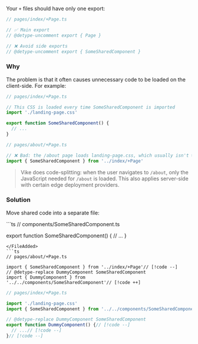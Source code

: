 
Your <Link href="/config#files">`+` files</Link> should have only one export:

```ts
// pages/index/+Page.ts

// ✅ Main export
// @detype-uncomment export { Page }

// ❌ Avoid side exports
// @detype-uncomment export { SomeSharedComponent }
```


### Why

The problem is that it often causes unnecessary code to be loaded on the client-side. For example:

```ts
// pages/index/+Page.ts

// This CSS is loaded every time SomeSharedComponent is imported
import './landing-page.css'

export function SomeSharedComponent() {
  // ...
}
```
```ts
// pages/about/+Page.ts

// ❌ Bad: the /about page loads landing-page.css, which usually isn't what you want
import { SomeSharedComponent } from '../index/+Page'
```

> Vike does code-splitting: when the user navigates to `/about`, only the JavaScript needed for `/about` is loaded. This also applies server-side with certain edge deployment providers.


### Solution

Move shared code into a separate file:

<FileAdded>
```ts
// components/SomeSharedComponent.ts

export function SomeSharedComponent() {
  // ...
}
```
</FileAdded>
```ts
// pages/about/+Page.ts

import { SomeSharedComponent } from '../index/+Page'// [!code --]
// @detype-replace DummyComponent SomeSharedComponent
import { DummyComponent } from '../../components/SomeSharedComponent'// [!code ++]
```
```ts
// pages/index/+Page.ts

import './landing-page.css'
import { SomeSharedComponent } from '../../components/SomeSharedComponent'// [!code ++]

// @detype-replace DummyComponent SomeSharedComponent
export function DummyComponent() {// [!code --]
  // ...// [!code --]
}// [!code --]
```
